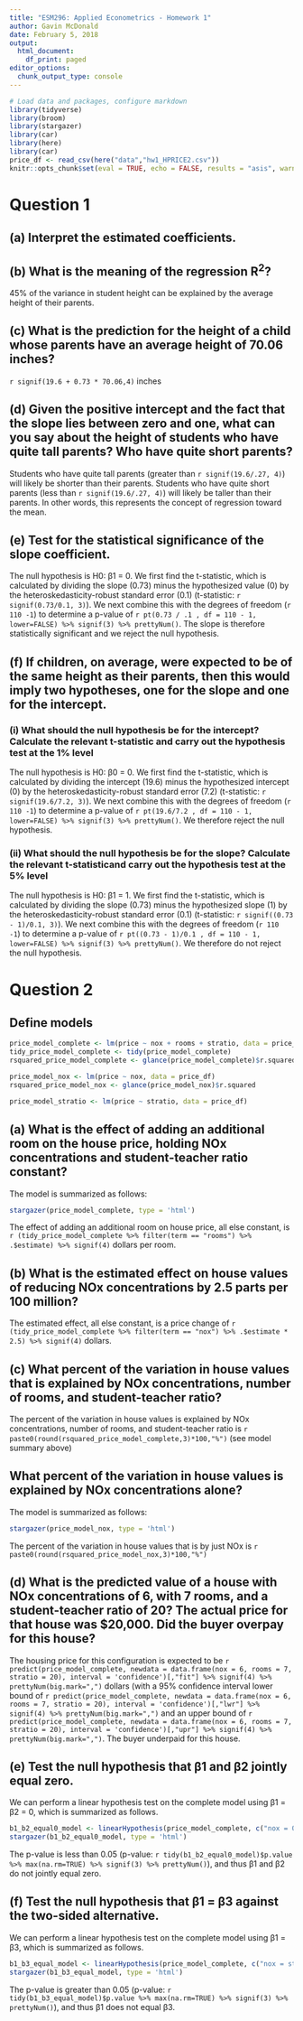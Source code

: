 ```yaml
---
title: "ESM296: Applied Econometrics - Homework 1"
author: Gavin McDonald
date: February 5, 2018
output:
  html_document:
    df_print: paged
editor_options:
  chunk_output_type: console
---
```



```r
# Load data and packages, configure markdown
library(tidyverse)
library(broom)
library(stargazer)
library(car)
library(here)
library(car)
price_df <- read_csv(here("data","hw1_HPRICE2.csv"))
knitr::opts_chunk$set(eval = TRUE, echo = FALSE, results = "asis", warning=FALSE)
```

# Question 1
## (a) Interpret the estimated coefficients.

## (b) What is the meaning of the regression R^2^?
45% of the variance in student height can be explained by the average height of their parents.

## (c) What is the prediction for the height of a child whose parents have an average height of 70.06 inches?
`r signif(19.6 + 0.73 * 70.06,4)` inches

## (d) Given the positive intercept and the fact that the slope lies between zero and one, what can you say about the height of students who have quite tall parents? Who have quite short parents?
Students who have quite tall parents (greater than `r signif(19.6/.27, 4)`) will likely be shorter than their parents. Students who have quite short parents (less than `r signif(19.6/.27, 4)`) will likely be taller than their parents. In other words, this represents the concept of regression toward the mean.

## (e) Test for the statistical significance of the slope coefficient.
The null hypothesis is H0: β1 = 0. We first find the t-statistic, which is calculated by dividing the slope (0.73) minus the hypothesized value (0) by the heteroskedasticity-robust standard error (0.1) (t-statistic: `r signif(0.73/0.1, 3)`). We next combine this with the degrees of freedom (`r 110 -1`) to determine a p-value of `r pt(0.73 / .1 , df = 110 - 1, lower=FALSE) %>% signif(3) %>% prettyNum()`. The slope is therefore statistically significant and we reject the null hypothesis.

## (f) If children, on average, were expected to be of the same height as their parents, then this would imply two hypotheses, one for the slope and one for the intercept.

### (i) What should the null hypothesis be for the intercept? Calculate the relevant t-statistic and carry out the hypothesis test at the 1% level
The null hypothesis is H0: β0 = 0. We first find the t-statistic, which is calculated by dividing the intercept (19.6) minus the hypothesized intercept (0) by the heteroskedasticity-robust standard error (7.2) (t-statistic: `r signif(19.6/7.2, 3)`). We next combine this with the degrees of freedom (`r 110 -1`) to determine a p-value of `r pt(19.6/7.2 , df = 110 - 1, lower=FALSE) %>% signif(3) %>% prettyNum()`. We therefore reject the null hypothesis.

### (ii) What should the null hypothesis be for the slope? Calculate the relevant t-statisticand carry out the hypothesis test at the 5% level
The null hypothesis is H0: β1 = 1. We first find the t-statistic, which is calculated by dividing the slope (0.73) minus the hypothesized slope (1) by the heteroskedasticity-robust standard error (0.1) (t-statistic: `r signif((0.73 - 1)/0.1, 3)`). We next combine this with the degrees of freedom (`r 110 -1`) to determine a p-value of `r pt((0.73 - 1)/0.1 , df = 110 - 1, lower=FALSE) %>% signif(3) %>% prettyNum()`. We therefore do not reject the null hypothesis.

# Question 2
## Define models
```r
price_model_complete <- lm(price ~ nox + rooms + stratio, data = price_df)
tidy_price_model_complete <- tidy(price_model_complete)
rsquared_price_model_complete <- glance(price_model_complete)$r.squared

price_model_nox <- lm(price ~ nox, data = price_df)
rsquared_price_model_nox <- glance(price_model_nox)$r.squared

price_model_stratio <- lm(price ~ stratio, data = price_df)
```

## (a) What is the effect of adding an additional room on the house price, holding NOx concentrations and student-teacher ratio constant?
The model is summarized as follows:

```r
stargazer(price_model_complete, type = 'html')
```

The effect of adding an additional room on house price, all else constant, is `r (tidy_price_model_complete %>% filter(term == "rooms") %>% .$estimate) %>% signif(4)` dollars per room.

## (b) What is the estimated effect on house values of reducing NOx concentrations by 2.5 parts per 100 million?

The estimated effect, all else constant, is a price change of `r (tidy_price_model_complete %>% filter(term == "nox") %>% .$estimate * 2.5) %>% signif(4)` dollars.

## (c) What percent of the variation in house values that is explained by NOx concentrations, number of rooms, and student-teacher ratio? 
The percent of the variation in house values is explained by NOx concentrations, number of rooms, and student-teacher ratio is `r paste0(round(rsquared_price_model_complete,3)*100,"%")` (see model summary above)

## What percent of the variation in house values is explained by NOx concentrations alone?
The model is summarized as follows:

```r
stargazer(price_model_nox, type = 'html')
```

The percent of the variation in house values that is by just NOx is `r paste0(round(rsquared_price_model_nox,3)*100,"%")`

## (d) What is the predicted value of a house with NOx concentrations of 6, with 7 rooms, and a student-teacher ratio of 20? The actual price for that house was $20,000. Did the buyer overpay for this house?
The housing price for this configuration is expected to be `r predict(price_model_complete, newdata = data.frame(nox = 6, rooms = 7, stratio = 20), interval = 'confidence')[,"fit"] %>% signif(4) %>% prettyNum(big.mark=",")` dollars (with a 95% confidence interval lower bound of `r predict(price_model_complete, newdata = data.frame(nox = 6, rooms = 7, stratio = 20), interval = 'confidence')[,"lwr"] %>% signif(4) %>% prettyNum(big.mark=",")` and an upper bound of `r predict(price_model_complete, newdata = data.frame(nox = 6, rooms = 7, stratio = 20), interval = 'confidence')[,"upr"] %>% signif(4) %>% prettyNum(big.mark=",")`. The buyer underpaid for this house.

## (e) Test the null hypothesis that β1 and β2 jointly equal zero.
We can perform a linear hypothesis test on the complete model using β1 = β2 = 0, which is summarized as follows.

```r
b1_b2_equal0_model <- linearHypothesis(price_model_complete, c("nox = 0", "rooms = 0"))
stargazer(b1_b2_equal0_model, type = 'html')
```
The p-value is less than 0.05 (p-value: `r tidy(b1_b2_equal0_model)$p.value %>% max(na.rm=TRUE) %>% signif(3) %>% prettyNum()`), and thus β1 and β2 do not jointly equal zero.

## (f) Test the null hypothesis that β1 = β3 against the two-sided alternative.
We can perform a linear hypothesis test on the complete model using β1 = β3, which is summarized as follows.

```r
b1_b3_equal_model <- linearHypothesis(price_model_complete, c("nox = stratio"))
stargazer(b1_b3_equal_model, type = 'html')
```
The p-value is greater than 0.05 (p-value: `r tidy(b1_b3_equal_model)$p.value %>% max(na.rm=TRUE) %>% signif(3) %>% prettyNum()`), and thus β1 does not equal β3.